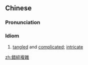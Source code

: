 {{also|错综复杂}}
==Chinese==
{{zh-forms|s=错综复杂|type=22}}

===Pronunciation===
{{zh-pron
|m=cuòzōngfùzá
|cat=cy
}}

===Idiom===
{{zh-idiom}}

# [[tangled]] and [[complicated]]; [[intricate]]

[[zh:錯綜複雜]]